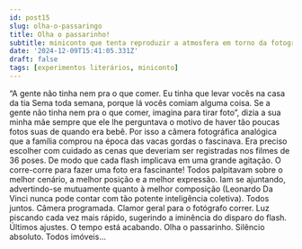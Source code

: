 ```yaml
---
id: post15
slug: olha-o-passaringo
title: Olha o passarinho!
subtitle: miniconto que tenta reproduzir a atmosfera em torno da fotografia analógica
date: '2024-12-09T15:41:05.331Z'
draft: false
tags: [experimentos literários, miniconto]
---
```


“A gente não tinha nem pra o que comer. 
Eu tinha que levar vocês na casa da tia Sema toda semana,
porque lá vocês comiam alguma coisa. Se a gente não tinha nem pra o que comer, 
imagina para tirar foto”, dizia a sua minha mãe sempre que ele lhe perguntava
o motivo de haver tão poucas fotos suas de quando era bebê.
Por isso a câmera fotográfica analógica que a família comprou 
na época das vacas gordas o fascinava. 
Era preciso escolher com cuidado as cenas que deveriam ser registradas
nos filmes de 36 poses. De modo que cada flash implicava em uma grande agitação.
O corre-corre para fazer uma foto era fascinante! 
Todos palpitavam sobre o melhor cenário,
a melhor posição e a melhor expressão. Iam se ajuntando, advertindo-se
mutuamente quanto à melhor composição (Leonardo Da Vinci nunca pode
contar com tão potente inteligência coletiva). Todos juntos. Câmera programada. 
Clamor geral para o fotógrafo correr. Luz
piscando cada vez mais rápido, sugerindo a iminência do 
disparo do flash. Últimos ajustes. O tempo está acabando. Olha
o passarinho. Silêncio absoluto. Todos imóveis...
